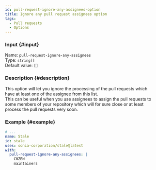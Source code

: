 ```yaml
---
id: pull-request-ignore-any-assignees-option
title: Ignore any pull request assignees option
tags:
  - Pull requests
  - Options
---
```


### Input {#input}

Name: `pull-request-ignore-any-assignees`  
Type: `string[]`  
Default value: `[]`

### Description {#description}

This option will let you ignore the processing of the pull requests which have at least one of the assignee from this list.  
This can be useful when you use assignees to assign the pull requests to some members of your repository which will for sure close or at least process the pull requests very soon.

### Example {#example}

```yml {6-8}
# ...
name: Stale
id: stale
uses: sonia-corporation/stale@latest
with:
  pull-request-ignore-any-assignees: |
    C0ZEN
    maintainers
```
